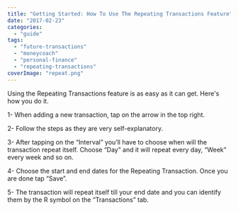 ```yaml
---
title: "Getting Started: How To Use The Repeating Transactions Feature"
date: "2017-02-23"
categories: 
  - "guide"
tags: 
  - "future-transactions"
  - "moneycoach"
  - "personal-finance"
  - "repeating-transactions"
coverImage: "repeat.png"
---
```


Using the Repeating Transactions feature is as easy as it can get. Here's how you do it.

1- When adding a new transaction, tap on the arrow in the top right.

2- Follow the steps as they are very self-explanatory.

3- After tapping on the “Interval” you’ll have to choose when will the transaction repeat itself. Choose “Day” and it will repeat every day, “Week” every week and so on.

4- Choose the start and end dates for the Repeating Transaction. Once you are done tap “Save”.

5- The transaction will repeat itself till your end date and you can identify them by the R symbol on the “Transactions” tab.
